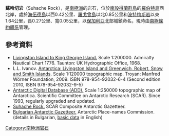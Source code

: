 {{coord|62|19|25.3|S|59|42|35|W|display=title}}

'''蘇哈切岩'''（Suhache Rock），是[[南極洲|南極洲]]的岩石，位於[[南設得蘭群島|南設得蘭群島]]的[[羅伯特島|羅伯特島]]西北岸，處於[[海伍德島|海伍德島]]以西0.42公里、[[羅戈曾島|羅戈曾島]]以北0.85公里和[[波特梅斯岩|波特梅斯岩]]以東1.64公里，長0.27公里、寬0.05公里，以[[保加利亞|保加利亞]]北部城鎮命名，現時由[[南極條約體系|南極條約體系]]管理。

==參考資料==

* [https://web.archive.org/web/20140204003557/http://www.nauticalcharts.biz/page%2Cshop.product_details/flypage%2Cflypage.tpl/product_id%2C4229/category_id%2C226/option%2Ccom_virtuemart/Itemid%2C55.html Livingston Island to King George Island.]  Scale 1:200000.  Admiralty Nautical Chart 1776.  Taunton: UK Hydrographic Office, 1968.
* L.L. Ivanov. [http://apcbg.org/image023.jpg Antarctica: Livingston Island and Greenwich, Robert, Snow and Smith Islands]{{Wayback|url=http://apcbg.org/image023.jpg |date=20080424075823 }}. Scale 1:120000 topographic map. Troyan: Manfred Wörner Foundation, 2009. ISBN 978-954-92032-6-4 (Second edition 2010, ISBN 978-954-92032-9-5)
* [http://www.add.scar.org Antarctic Digital Database (ADD).]{{Wayback|url=http://www.add.scar.org/ |date=20170305000653 }} Scale 1:250000 topographic map of Antarctica. Scientific Committee on Antarctic Research (SCAR). Since 1993, regularly upgraded and updated.
* [https://data.aad.gov.au/aadc/gaz/scar/display_name.cfm?gaz_id=137632 Suhache Rock.] {{Wayback|url=https://data.aad.gov.au/aadc/gaz/scar/display_name.cfm?gaz_id=137632 |date=20170922145133 }} SCAR Composite Antarctic Gazetteer.
* [http://apcbg.org/gazet-bg.doc Bulgarian Antarctic Gazetteer.]{{Wayback|url=http://apcbg.org/gazet-bg.doc |date=20160206203828 }} Antarctic Place-names Commission. (details in Bulgarian, [http://apcbg.org/gazet.htm basic data]{{Wayback|url=http://apcbg.org/gazet.htm |date=20160304071225 }} in English)

{{南设得兰群岛}}

{{Antarctica-geo-stub}}

[[Category:南極洲岩石|Category:南極洲岩石]]